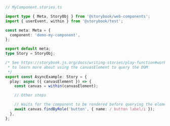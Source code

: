 ```ts
// MyComponent.stories.ts

import type { Meta, StoryObj } from '@storybook/web-components';
import { userEvent, within } from '@storybook/test';

const meta: Meta = {
  component: 'demo-my-component',
};

export default meta;
type Story = StoryObj;

/* See https://storybook.js.org/docs/writing-stories/play-function#working-with-the-canvas
 * to learn more about using the canvasElement to query the DOM
 */
export const AsyncExample: Story = {
  play: async ({ canvasElement }) => {
    const canvas = within(canvasElement);

    // Other steps

    // Waits for the component to be rendered before querying the element
    await canvas.findByRole('button', { name: / button label/i });
  },
};
```
